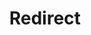 ---
layout: src/layouts/Redirect.astro
title: Redirect
redirect: /docs/kubernetes
pubDate:  2024-07-29
navSearch: false
navSitemap: false
navMenu: false
---